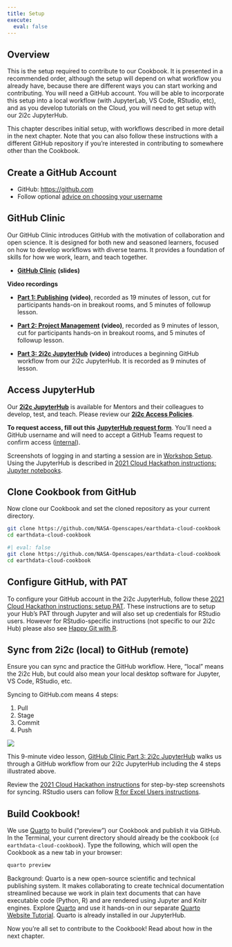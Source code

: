 ```yaml
---
title: Setup
execute:
  eval: false
---
```


## Overview

This is the setup required to contribute to our Cookbook. It is presented in a recommended order, although the setup will depend on what workflow you already have, because there are different ways you can start working and contributing. You will need a GitHub account. You will be able to incorporate this setup into a local workflow (with JupyterLab, VS Code, RStudio, etc), and as you develop tutorials on the Cloud, you will need to get setup with our 2i2c JupyterHub.

This chapter describes initial setup, with workflows described in more detail in the next chapter. Note that you can also follow these instructions with a different GitHub repository if you're interested in contributing to somewhere other than the Cookbook.

## Create a GitHub Account

-   GitHub: <https://github.com>
-   Follow optional [advice on choosing your username](https://happygitwithr.com/github-acct.html)

## GitHub Clinic

Our GitHub Clinic introduces GitHub with the motivation of collaboration and open science. It is designed for both new and seasoned learners, focused on how to develop workflows with diverse teams. It provides a foundation of skills for how we work, learn, and teach together.

-   [**GitHub Clinic**](https://docs.google.com/presentation/d/1PzGAbEpNhT6CDPe1DCHf5-eVAjy-2R2D3VMHz7dY774/edit#slide=id.p) **(slides)**

**Video recordings**

-   [**Part 1: Publishing**](https://youtu.be/anrZwE3pIwQ) **(video)**, recorded as 19 minutes of lesson, cut for participants hands-on in breakout rooms, and 5 minutes of followup lesson.

-   [**Part 2: Project Management**](https://youtu.be/dDRDma-5_ww) **(video)**, recorded as 9 minutes of lesson, cut for participants hands-on in breakout rooms, and 5 minutes of followup lesson.

-   [**Part 3: 2i2c JupyterHub**](https://youtu.be/Lum7irkP6k8) **(video)** introduces a beginning GitHub workflow from our 2i2c JupyterHub. It is recorded as 9 minutes of lesson.

## Access JupyterHub

Our [**2i2c JupyterHub**](https://openscapes.2i2c.cloud/hub/) is available for Mentors and their colleagues to develop, test, and teach. Please review our [**2i2c Access Policies**](https://github.com/NASA-Openscapes/2i2cAccessPolicies).

**To request access, fill out this** [**JupyterHub request form**](https://docs.google.com/forms/d/e/1FAIpQLSdcKar-yNnofiAVKlks79AgmQeM1beLCQM5TW_0__x_JU4B3g/viewform?usp=sf_link). You'll need a GitHub username and will need to accept a GitHub Teams request to confirm access ([internal](https://docs.google.com/spreadsheets/d/10Qg8YtUegXs9bepJzvK4UN54bX8BLXTrhxsjb2uV_6k/edit#gid=1824163684)).

Screenshots of logging in and starting a session are in [Workshop Setup](../workshops/setup.md). Using the JupyterHub is described in [2021 Cloud Hackathon instructions: Jupyter notebooks](https://nasa-openscapes.github.io/2021-Cloud-Hackathon/tutorials/00_Setup.html#jupyter-notebooks).

## Clone Cookbook from GitHub

Now clone our Cookbook and set the cloned repository as your current directory.

``` bash
git clone https://github.com/NASA-Openscapes/earthdata-cloud-cookbook
cd earthdata-cloud-cookbook
```

``` bash
#| eval: false
git clone https://github.com/NASA-Openscapes/earthdata-cloud-cookbook
cd earthdata-cloud-cookbook
```

## Configure GitHub, with PAT

To configure your GitHub account in the 2i2c JupyterHub, follow these [2021 Cloud Hackathon instructions: setup PAT](https://nasa-openscapes.github.io/2021-Cloud-Hackathon/tutorials/00_Setup.html#step-5.6.-setup-pat). These instructions are to setup your Hub's PAT through Jupyter and will also set up credentials for RStudio users. However for RStudio-specific instructions (not specific to our 2i2c Hub) please also see [Happy Git with R](https://happygitwithr.com/https-pat.html).

## Sync from 2i2c (local) to GitHub (remote)

Ensure you can sync and practice the GitHub workflow. Here, "local" means the 2i2c Hub, but could also mean your local desktop software for Jupyter, VS Code, RStudio, etc.

Syncing to GitHub.com means 4 steps:

1.  Pull
2.  Stage
3.  Commit
4.  Push

![](images/commit_steps.png){fig-align="center"}

This 9-minute video lesson, [GitHub Clinic Part 3: 2i2c JupyterHub](https://youtu.be/Lum7irkP6k8) walks us through a GitHub workflow from our 2i2c JupyterHub including the 4 steps illustrated above.

Review the [2021 Cloud Hackathon instructions](https://nasa-openscapes.github.io/2021-Cloud-Hackathon/tutorials/00_Setup.html#step-5.-tracking-changes-optional) for step-by-step screenshots for syncing. RStudio users can follow [R for Excel Users instructions](https://rstudio-conf-2020.github.io/r-for-excel/github.html#sync-from-rstudio-local-to-github-remote).

## Build Cookbook!

We use [Quarto](https://quarto.org) to build ("preview") our Cookbook and publish it via GitHub. In the Terminal, your current directory should already be the cookbook (`cd earthdata-cloud-cookbook`). Type the following, which will open the Cookbook as a new tab in your browser:

``` bash
quarto preview
```

Background: Quarto is a new open-source scientific and technical publishing system. It makes collaborating to create technical documentation streamlined because we work in plain text documents that can have executable code (Python, R) and are rendered using Jupyter and Knitr engines. Explore [Quarto](https://quarto.org) and use it hands-on in our separate [Quarto Website Tutorial](https://openscapes.github.io/quarto-website-tutorial/). Quarto is already installed in our JupyterHub.

Now you're all set to contribute to the Cookbook! Read about how in the next chapter.
